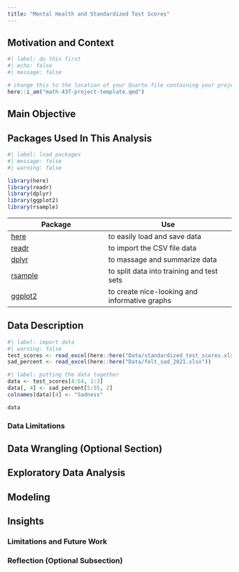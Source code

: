 ```yaml
---
title: "Mental Health and Standardized Test Scores"
---
```


## Motivation and Context

```r
#| label: do this first
#| echo: false
#| message: false

# change this to the location of your Quarto file containing your project; then delete this comment
here::i_am("math-437-project-template.qmd")
```

## Main Objective

## Packages Used In This Analysis

```r
#| label: load packages
#| message: false
#| warning: false

library(here)
library(readr)
library(dplyr)
library(ggplot2)
library(rsample)
```


| Package | Use |
|-------------------------------|----------------------------------------|
| [here](https://github.com/jennybc/here_here) | to easily load and save data |
| [readr](https://readr.tidyverse.org/) | to import the CSV file data |
| [dplyr](https://dplyr.tidyverse.org/) | to massage and summarize data |
| [rsample](https://rsample.tidymodels.org/) | to split data into training and test sets |
| [ggplot2](https://ggplot2.tidyverse.org/) | to create nice-looking and informative graphs |

## Data Description

```r
#| label: import data
#| warning: false
test_scores <- read_excel(here::here("Data/standardized_test_scores.xlsx"))
sad_percent <- read_excel(here::here("Data/felt_sad_2021.xlsx"))
```


```r
#| label: putting the data together
data <- test_scores[4:54, 1:3]
data[, 4] <- sad_percent[5:55, 2]
colnames(data)[4] <- "Sadness"

data
```

### Data Limitations

## Data Wrangling (Optional Section)

## Exploratory Data Analysis

## Modeling

## Insights

### Limitations and Future Work

### Reflection (Optional Subsection)
